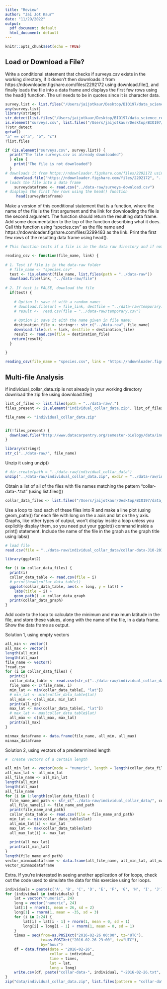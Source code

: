 ```yaml
---
title: "Review"
author: "Jai Jot Kaur"
date: "11/29/2022"
output:
  pdf_document: default
  html_document: default
---
```


```r
knitr::opts_chunk$set(echo = TRUE)
```

## Load or Download a File?

Write a conditional statement that checks if surveys.csv exists in the working directory, if it doesn’t then downloads it from https://ndownloader.figshare.com/files/2292172 using download.file(), and finally loads the file into a data frame and displays the first few rows using the head() function. The url needs to be in quotes since it is character data.

```r
survey.list <- list.files("/Users/jaijotkaur/Desktop/BIO197/data_science_research/data-raw")
any(survey.list)
library(stringr) 
str_detect(list.files("/Users/jaijotkaur/Desktop/BIO197/data_science_research/data-raw"), "surveys.csv")
is.element("surveys.csv", list.files("/Users/jaijotkaur/Desktop/BIO197/data_science_research/data-raw"))
??str_detect
getwd()
"a" == c("a", "b", "c")
?list.files

if (is.element("surveys.csv", survey.list)) {
  print("The file surveys.csv is already downloaded")
  } else {
    print("The file is not downloaded")
  }
# downloads it from https://ndownloader.figshare.com/files/2292172 using download.file()
    download.file("https://ndownloader.figshare.com/files/2292172", "../data-raw/surveys-download.csv")
# loads the file into a data frame
    surveydataframe <- read.csv("../data-raw/surveys-download.csv")
# displays the first few rows using the head() function 
     head(surveydataframe)
```

Make a version of this conditional statement that is a function, where the name of the file is the first argument and the link for downloading the file is the second argument.
The function should return the resulting data frame.
Add some documentation to the top of the function describing what it does.
Call this function using “species.csv” as the file name and https://ndownloader.figshare.com/files/3299483 as the link. Print the first few rows of the resulting data frame using head().

```r
# This function tests if a file is in the data raw directory and if not, it downloads it and reads it as data frame

reading_csv <- function(file_name, link) {
  
# 1. Test if file is in the data-raw folder 
  # file_name <- "species.csv"
  test <- !is.element(file_name, list.files(path = "../data-raw"))
  download.file(link, "../data-raw/file")
  
# 2. If test is FALSE, download the file
  if(test) {
    
    # Option 1: save it with a random name:
    # download.file(url = file_link, destfile = "../data-raw/temporary.csv")
    # result <-  read.csv(file = "../data-raw/temporary.csv")
    
    # Option 2: save it eith the name given in file name:
    destination_file <- stringr:: str_c("../data-raw", file_name)
    download.file(url = link, destfile = destination_file)
    result <- read.csv(file = destination_file)
   return(result)
  }
  
}

```

```r
reading_csv(file_name = "species.csv", link = "https://ndownloader.figshare.com/files/3299483")
```

## Multi-file Analysis

If individual_collar_data.zip is not already in your working directory download the zip file using download.file()
```r
list_of_files <- list.files(path = "../data-raw/.")
files_present <- is.element("individual_collar_data.zip", list_of_files)

file_name <- "individual_collar_data.zip"


if(!files_present) {
  download.file("http://www.datacarpentry.org/semester-biology/data/individual_collar_data.zip", "../data-raw/individual_collar_data.zip")
}

library(stringr)
str_c("../data-raw/", file_name)
```

Unzip it using unzip()
```r
# dir.create(path = "../data-raw/individual_collar_data")
unzip("../data-raw/individual_collar_data.zip", exdir = "../data-raw/individual_collar_data")
```

Obtain a list of all of the files with file names matching the pattern "collar-data-.*.txt" (using list.files())
```r
collar_data_files <- list.files("/Users/jaijotkaur/Desktop/BIO197/data_science_research/data-raw", "collar-data-.*.txt")
```

Use a loop to load each of these files into R and make a line plot (using geom_path()) for each file with long on the x axis and lat on the y axis. Graphs, like other types of output, won’t display inside a loop unless you explicitly display them, so you need put your ggplot() command inside a print() statement. Include the name of the file in the graph as the graph title using labs()
```r
# load file
read.csv(file = "../data-raw/individual_collar_data/collar-data-J10-2016-02-26.txt")

library(ggplot2)

for (i in collar_data_files) {
  print(i)
  collar_data_table <- read.csv(file = i)
  # print(head(collar_data_table))
  ggplot(collar_data_table, aes(x = long, y = lat)) +
    labs(title = i) +
    geom_path() -> collar_data_graph
  print(collar_data_graph)
}
```

Add code to the loop to calculate the minimum and maximum latitude in the file, and store these values, along with the name of the file, in a data frame. Show the data frame as output.

Solution 1, using empty vectors
```r
all_min <- vector()
all_max <- vector()
length(all_min)
length(all_max)
file_name <- vector()
?read.csv
for (i in collar_data_files) {
  print(i)
  collar_data_table <- read.csv(str_c("../data-raw/individual_collar_data/", i))
  file_name <- c(file_name, i)
  min_lat <- min(collar_data_table[, "lat"])
  # min_lat <- min(collar_data_table$lat)
  all_min <- c(all_min, min_lat)
  print(all_min)
  max_lat <- max(collar_data_table[, "lat"])
  # max_lat <- max(collar_data_table$lat)
  all_max <- c(all_max, max_lat)
  print(all_max)
}

minmax_dataframe <- data.frame(file_name, all_min, all_max)
minmax_dataframe
```

Solution 2, using vectors of a predetermined length

```r

#  create vectors of a certain length 

all_min_lat <- vector(mode = "numeric", length = length(collar_data_files))
all_max_lat <- all_min_lat
all_file_name <- all_min_lat
length(all_min)
length(all_max)
all_file_name
for (i in 1:length(collar_data_files)) {
  file_name_and_path <- str_c("../data-raw/individual_collar_data/", collar_data_files[i])
  all_file_name[i] <- file_name_and_path
  print(file_name_and_path)
  collar_data_table <- read.csv(file = file_name_and_path)
  min_lat <- min(collar_data_table$lat)
  all_min_lat[i] <- min_lat
  max_lat <- max(collar_data_table$lat)
  all_max_lat[i] <- max_lat
  
  print(all_max_lat)
  print(all_min_lat)
}
length(file_name_and_path)
vector_minmaxdataframe <- data.frame(all_file_name, all_min_lat, all_max_lat)
vector_minmaxdataframe
```

Extra. If you’re interested in seeing another application of for loops, check out the code used to simulate the data for this exercise using for loops.
```r
individuals = paste(c('A', 'B', 'C', 'D', 'E', 'F', 'G', 'H', 'I', 'J'), c(1:10), sep = "")
for (individual in individuals) {
    lat = vector("numeric", 24)
    long = vector("numeric", 24)
    lat[1] = rnorm(1, mean = 26, sd = 2)
    long[1] = rnorm(1, mean = -35, sd = 3)
    for (i in 2:24) {
        lat[i] = lat[i - 1] + rnorm(1, mean = 0, sd = 1)
        long[i] = long[i - 1] + rnorm(1, mean = 0, sd = 1)
    }
    times = seq(from=as.POSIXct("2016-02-26 00:00", tz="UTC"),
                to=as.POSIXct("2016-02-26 23:00", tz="UTC"),
                by="hour")  
    df = data.frame(date = "2016-02-26",
                    collar = individual,
                    time = times,
                    lat = lat,
                    long = long)
    write.csv(df, paste("collar-data-", individual, "-2016-02-26.txt", sep = ""))
}
zip("data/individual_collar_data.zip", list.files(pattern = "collar-data-[A-Z][0-9]+-.*"))
```
